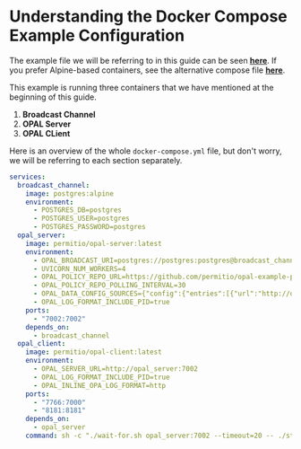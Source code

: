 # Understanding the Docker Compose Example Configuration

The example file we will be referring to in this guide can be seen **[here](https://github.com/permitio/opal/blob/master/docker/docker-compose-example.yml)**. If you prefer Alpine-based containers, see the alternative compose file **[here](https://github.com/permitio/opal/blob/master/docker/docker-compose-example-alpine.yml)**.

This example is running three containers that we have mentioned at the beginning of this guide.

1. **Broadcast Channel**
2. **OPAL Server**
3. **OPAL CLient**

Here is an overview of the whole `docker-compose.yml` file, but don't worry, we will be referring to each section separately.

```yml showLineNumbers
services:
  broadcast_channel:
    image: postgres:alpine
    environment:
      - POSTGRES_DB=postgres
      - POSTGRES_USER=postgres
      - POSTGRES_PASSWORD=postgres
  opal_server:
    image: permitio/opal-server:latest
    environment:
      - OPAL_BROADCAST_URI=postgres://postgres:postgres@broadcast_channel:5432/postgres
      - UVICORN_NUM_WORKERS=4
      - OPAL_POLICY_REPO_URL=https://github.com/permitio/opal-example-policy-repo
      - OPAL_POLICY_REPO_POLLING_INTERVAL=30
      - OPAL_DATA_CONFIG_SOURCES={"config":{"entries":[{"url":"http://opal_server:7002/policy-data","topics":["policy_data"],"dst_path":"/static"}]}}
      - OPAL_LOG_FORMAT_INCLUDE_PID=true
    ports:
      - "7002:7002"
    depends_on:
      - broadcast_channel
  opal_client:
    image: permitio/opal-client:latest
    environment:
      - OPAL_SERVER_URL=http://opal_server:7002
      - OPAL_LOG_FORMAT_INCLUDE_PID=true
      - OPAL_INLINE_OPA_LOG_FORMAT=http
    ports:
      - "7766:7000"
      - "8181:8181"
    depends_on:
      - opal_server
    command: sh -c "./wait-for.sh opal_server:7002 --timeout=20 -- ./start.sh"
```
